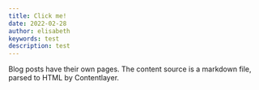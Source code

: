 ```yaml
---
title: Click me!
date: 2022-02-28
author: elisabeth
keywords: test
description: test
---
```


Blog posts have their own pages. The content source is a markdown file, parsed to HTML by Contentlayer.

